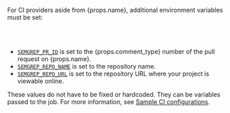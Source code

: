 <span>For CI providers aside from {props.name}, additional environment variables must be set:</span>

<br />
<br />

- <span><code><a href="/semgrep-ci/ci-environment-variables/#semgrep_pr_id">SEMGREP_PR_ID</a></code> is set to the {props.comment_type}  number of the pull request on {props.name}.</span>
- [`SEMGREP_REPO_NAME`](/semgrep-ci/ci-environment-variables/#semgrep_repo_name) is set to the repository name.
- [`SEMGREP_REPO_URL`](/semgrep-ci/ci-environment-variables/#semgrep_repo_url) is set to the repository URL where your project is viewable online.

These values do not have to be fixed or hardcoded. They can be variables passed to the job. For more information, see [<i class="fa-regular fa-file-lines"></i> Sample CI configurations](/semgrep-ci/sample-ci-configs).
